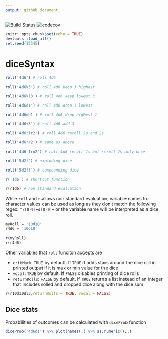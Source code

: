 ```yaml
---
output: github_document
---
```


[![Build Status](https://travis-ci.org/oganm/diceSyntax.svg?branch=master)](https://travis-ci.org/oganm/diceSyntax) [![codecov](https://codecov.io/gh/oganm/diceSyntax/branch/master/graph/badge.svg)](https://codecov.io/gh/oganm/diceSyntax)

```r
knitr::opts_chunk$set(echo = TRUE)
devtools::load_all()
set.seed(12345)
```


diceSyntax
=================

```r
roll('4d6') # roll 4d6

roll('4d6k3') # roll 4d6 keep 3 highest

roll('4d6kl3') # roll 4d6 keep lowest 3

roll('4d6d1') # roll 4d6 drop 1 lowest

roll('4d6dh1') # roll 4d6 drop highest 1

roll('4d6+3') # roll 4d6 add 3

roll('4d6r1r2') # roll 4d6 reroll 1s and 2s

roll('4d6r<2') # same as above

roll('4d6r1ro2') # roll 4d6 reroll 1s but reroll 2s only once

roll('5d2!') # exploding dice

roll('5d2!!') # compounding dice

r('1d6') # shortcut function

r(r1d6) # non standard evaluation
```

While `roll` and `r` allows non standard evaluation, variable names for character values can be used as long as they don't match the following regex: `^r[0-9]+d[0-9]+` or the variable name will be interpreted as a dice roll.

```r
myRoll = '10d10'
r4d6 = '10d10'

r(myRoll)
r(r4d6)
```

Other variables that `roll` funciton accepts are

- `critMark`: `TRUE` by default. If `TRUE` it adds stars around the dice roll in printed output if it is max or min value for the dice
- `vocal`: `TRUE` by default. If `FALSE` disables printing of dice rolls
- `returnRolls`: `FALSE` by default. If `TRUE` returns a list instead of an integer that includes rolled and dropped dice along with the dice sum

```r
r(r10d10dl3,returnRolls = TRUE, vocal = FALSE)
```

Dice stats
----------------

Probabilities of outcomes can be calculated with `diceProb` function

```r
diceProb('4d6d1') %>% plot(names(.) %>% as.numeric(),.)

```
